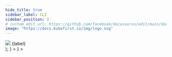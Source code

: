 ```yaml
---
hide_title: true
sidebar_label: CLI
sidebar_position: 2
# custom_edit_url: https://github.com/facebook/docusaurus/edit/main/docs/api-doc-markdown.md
image: "https://docs.kubefirst.io/img/logo.svg"
---
```






  <div className="git-tab">
    <img src={imgSrc} />
    <span>{label}</span>
  </div>
);

<Tabs groupId="git_provider" defaultValue="github" queryString>
  <TabItem
    attributes={{ className: styles.github }}
    value="github"
    label={<TabLabel imgSrc={config.GITHUB_LOGO_URL} label="GitHub" />}
  >
  <CommonGitHubPrerequisites />

  <CommonCloudPrerequisites />

  <GitHubClusterCreateCmd />

  <CommonTerminalOutput />

  <AWSRootCredentialsCmd />

  <CommonClusterConnectivity />

  </TabItem>
  <TabItem
    value="gitlab"
    attributes={{ className: styles.gitlab }}
    label={<TabLabel imgSrc={config.GITLAB_LOGO_URL} label="GitLab" />}
  >
  <CommonGitLabPrerequisites />

  <CommonCloudPrerequisites />

  <GitLabClusterCreateCmd />

  <CommonTerminalOutput />

  <AWSRootCredentialsCmd />

  <CommonClusterConnectivity />

  </TabItem>
</Tabs>
